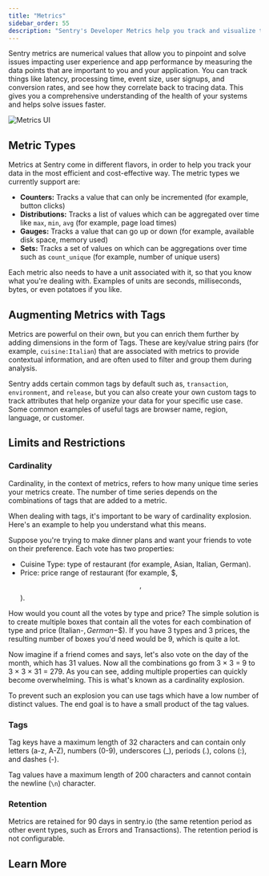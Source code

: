 ```yaml
---
title: "Metrics"
sidebar_order: 55
description: "Sentry's Developer Metrics help you track and visualize the data points you care about over time, making it easier to monitor your application health and identify issues."
---
```


<Include name="feature-stage-alpha-metrics.mdx" />

Sentry metrics are numerical values that allow you to pinpoint and solve issues impacting user experience and app performance by measuring the data points that are important to you and your application. You can track things like latency, processing time, event size, user signups, and conversion rates, and see how they correlate back to tracing data. This gives you a comprehensive understanding of the health of your systems and helps solve issues faster.

![Metrics UI](Index.png)

## Metric Types

Metrics at Sentry come in different flavors, in order to help you track your data in the most efficient and cost-effective way. The metric types we currently support are:

- **Counters:** Tracks a value that can only be incremented (for example, button clicks)
- **Distributions:** Tracks a list of values which can be aggregated over time like `max`, `min`, `avg` (for example, page load times)
- **Gauges:** Tracks a value that can go up or down (for example, available disk space, memory used)
- **Sets:** Tracks a set of values on which can be aggregations over time such as `count_unique` (for example, number of unique users)

Each metric also needs to have a unit associated with it, so that you know what you're dealing with. Examples of units are seconds, milliseconds, bytes, or even potatoes if you like.

## Augmenting Metrics with Tags

Metrics are powerful on their own, but you can enrich them further by adding dimensions in the form of Tags. These are key/value string pairs (for example, `cuisine:Italian`) that are associated with metrics to provide contextual information, and are often used to filter and group them during analysis.

Sentry adds certain common tags by default such as, `transaction`, `environment`, and `release`, but you can also create your own custom tags to track attributes that help organize your data for your specific use case. Some common examples of useful tags are browser name, region, language, or customer.

## Limits and Restrictions

### Cardinality


Cardinality, in the context of metrics, refers to how many unique time series your metrics create. The number of time series depends on the combinations of tags that are added to a metric.

When dealing with tags, it's important to be wary of cardinality explosion. Here's an example to help you understand what this means.

Suppose you're trying to make dinner plans and want your friends to vote on their preference. Each vote has two properties:

- Cuisine Type: type of restaurant (for example, Asian, Italian, German).
- Price: price range of restaurant (for example, $, $$, $$).

How would you count all the votes by type and price? The simple solution is to create multiple boxes that contain all the votes for each combination of type and price (Italian-$, German-$$). If you have 3 types and 3 prices, the resulting number of boxes you'd need would be 9, which is quite a lot.

Now imagine if a friend comes and says, let's also vote on the day of the month, which has 31 values. Now all the combinations go from 3 × 3 = 9 to 3 × 3 × 31 = 279. As you can see, adding multiple properties can quickly become overwhelming. This is what's known as a cardinality explosion.

To prevent such an explosion you can use tags which have a low number of distinct values. The end goal is to have a small product of the tag values.

### Tags

Tag keys have a maximum length of 32 characters and can contain only letters (a-z, A-Z), numbers (0-9), underscores (\_), periods (.), colons (:), and dashes (-).

Tag values have a maximum length of 200 characters and cannot contain the newline (`\n`) character.

### Retention

Metrics are retained for 90 days in sentry.io (the same retention period as other event types, such as Errors and Transactions). The retention period is not configurable.

## Learn More

<PageGrid />
